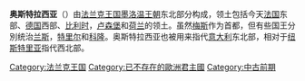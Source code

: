 {{unreferenced|time=2019-08-29T01:58:57+00:00}}

'''奥斯特拉西亚'''（{{lang-la|'''Austrasia'''}}）由[[法兰克王国|法兰克王国]][[墨洛温王朝|墨洛温王朝]]东北部分构成，领土包括今天[[法国|法国]]东部、[[德国|德国]]西部、[[比利时|比利时]]，[[卢森堡|卢森堡]]和[[荷兰|荷兰]]的领土。虽然[[梅斯|梅斯]]作为首都，但有些国王分別统治[[兰斯|兰斯]]，[[特里尔|特里尔]]和[[科隆|科隆]]。奥斯特拉西亚也被用来指代[[意大利|意大利]]东北部，相对于[[纽斯特里亚|纽斯特里亚]]指代西北部。

{{Authority control}}
{{Euro-hist-stub}}

[[Category:法兰克王国|Category:法兰克王国]]
[[Category:已不存在的歐洲君主國|Category:已不存在的歐洲君主國]]
[[Category:中古前期|Category:中古前期]]